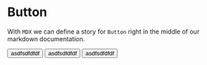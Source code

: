 
<Meta title="MDX/Button" component={Button} />

# Button

With `MDX` we can define a story for `Button` right in the middle of our
markdown documentation.

<Preview>
  <Story name="all checkboxes">
    <form>
      <Button id="Unchecked" label="Unchecked">
        asdfsdfdfdf
      </Button>
      <Button id="Checked" label="Checked" checked>
        asdfsdfdfdf
      </Button>
      <Button appearance="secondary" id="second" label="Secondary" checked>
        asdfsdfdfdf
      </Button>
    </form>
  </Story>
</Preview>
